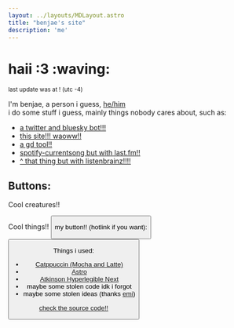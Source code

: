 ```yaml
---
layout: ../layouts/MDLayout.astro
title: "benjae's site"
description: 'me'
---
```


# haii :3 :waving:
<small>last update was at <Update/>! (utc -4)</small>

I'm benjae, a person i guess, [he/him](https://pronouns.cc/@benjae) \
i do some stuff i guess, mainly things nobody cares about, such as:

- [a twitter and bluesky bot!!!](https://github.com/benjiae/fangame-takes-bot)
- [this site!!! waoww!!](https://sillydomain.name)
- [a gd tool!!](https://github.com/benjiae/gd-icon-swapper)
- [spotify-currentsong but with last.fm!!](https://github.com/benjiae/lastfm-currentsong)
- [\^ that thing but with listenbrainz!!!!](https://codeberg.org/benjae/lb-currentsong)

## Buttons:

Cool creatures!!
<Buttons />

Cool things!!
<Button image="/assets/buttons/akkowtf.png" href="https://akko.wtf" alt="Luna Nova"/>

my button!! (hotlink if you want):
<Button image="/assets/buttons/benjae.png" href="https://sillydomain.name" alt="benjae!!!" title="benjae!!!"/>

Things i used:
- [Catppuccin (Mocha and Latte)](https://github.com/catppuccin)
- [Astro](https://astro.build/)
- [Atkinson Hyperlegible Next](https://www.brailleinstitute.org/freefont)
- maybe some stolen code idk i forgot
- maybe some stolen ideas (thanks [emi](https://garnix.dev))

[check the source code!!](https://codeberg.org/benjae/pages)
